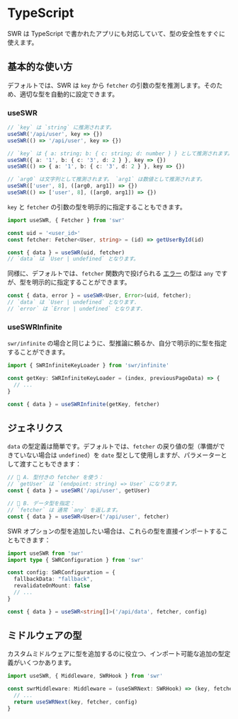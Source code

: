# TypeScript

SWR は TypeScript で書かれたアプリにも対応していて、型の安全性をすぐに使えます。

## 基本的な使い方

デフォルトでは、SWR は `key` から `fetcher` の引数の型を推測します。そのため、適切な型を自動的に設定できます。

### useSWR

```typescript
// `key` は `string` に推測されます。
useSWR('/api/user', key => {})
useSWR(() => '/api/user', key => {})

// `key` は { a: string; b: { c: string; d: number } } として推測されます。
useSWR({ a: '1', b: { c: '3', d: 2 } }, key => {})
useSWR(() => { a: '1', b: { c: '3', d: 2 } }, key => {})

// `arg0` は文字列として推測されます。 `arg1` は数値として推測されます。
useSWR(['user', 8], ([arg0, arg1]) => {})
useSWR(() => ['user', 8], ([arg0, arg1]) => {})
```

`key` と `fetcher` の引数の型を明示的に指定することもできます。

```typescript
import useSWR, { Fetcher } from 'swr'

const uid = '<user_id>'
const fetcher: Fetcher<User, string> = (id) => getUserById(id)

const { data } = useSWR(uid, fetcher)
// `data` は `User | undefined` となります。
```

同様に、デフォルトでは、`fetcher` 関数内で投げられる [エラー](/docs/error-handling) の型は `any` ですが、型を明示的に指定することができます。

```typescript
const { data, error } = useSWR<User, Error>(uid, fetcher);
// `data` は `User | undefined` となります.
// `error` は `Error | undefined` となります.
```

### useSWRInfinite

`swr/infinite` の場合と同じように、型推論に頼るか、自分で明示的に型を指定することができます。

```typescript
import { SWRInfiniteKeyLoader } from 'swr/infinite'

const getKey: SWRInfiniteKeyLoader = (index, previousPageData) => {
  // ...
}

const { data } = useSWRInfinite(getKey, fetcher)
```

## ジェネリクス

`data` の型定義は簡単です。デフォルトでは、`fetcher` の戻り値の型（準備ができていない場合は `undefined`）を `date` 型として使用しますが、パラメーターとして渡すこともできます：

```typescript
// 🔹 A. 型付きの fetcher を使う：
// `getUser` は `(endpoint: string) => User` になります。
const { data } = useSWR('/api/user', getUser)

// 🔹 B. データ型を指定：
// `fetcher` は 通常 `any` を返します。
const { data } = useSWR<User>('/api/user', fetcher)
```

SWR オプションの型を追加したい場合は、これらの型を直接インポートすることもできます：

```typescript
import useSWR from 'swr'
import type { SWRConfiguration } from 'swr'

const config: SWRConfiguration = {
  fallbackData: "fallback",
  revalidateOnMount: false
  // ...
}

const { data } = useSWR<string[]>('/api/data', fetcher, config)
```

## ミドルウェアの型

カスタムミドルウェアに型を追加するのに役立つ、インポート可能な追加の型定義がいくつかあります。

```typescript
import useSWR, { Middleware, SWRHook } from 'swr'

const swrMiddleware: Middleware = (useSWRNext: SWRHook) => (key, fetcher, config) => {
  // ...
  return useSWRNext(key, fetcher, config)
}
```
